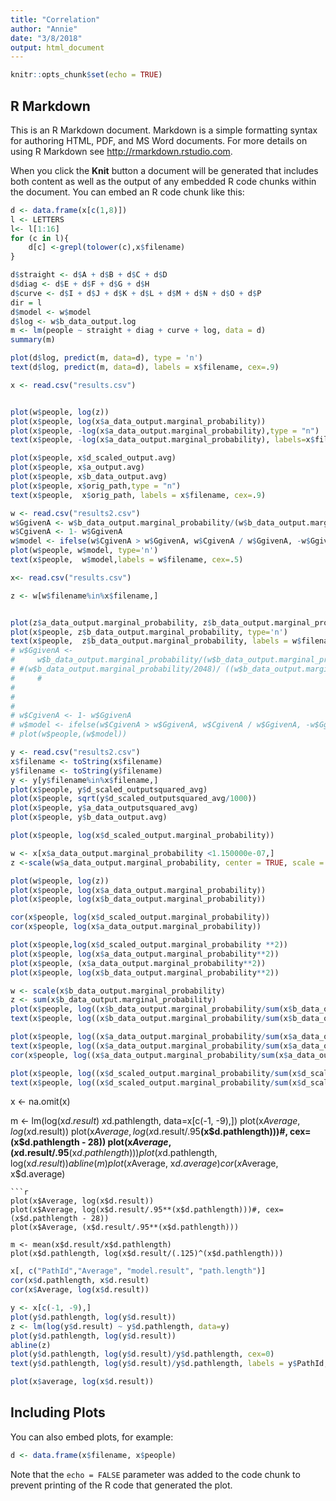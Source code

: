 ```yaml
---
title: "Correlation"
author: "Annie"
date: "3/8/2018"
output: html_document
---
```


```r
knitr::opts_chunk$set(echo = TRUE)
```

## R Markdown

This is an R Markdown document. Markdown is a simple formatting syntax for authoring HTML, PDF, and MS Word documents. For more details on using R Markdown see <http://rmarkdown.rstudio.com>.

When you click the **Knit** button a document will be generated that includes both content as well as the output of any embedded R code chunks within the document. You can embed an R code chunk like this:


```r
d <- data.frame(x[c(1,8)])
l <- LETTERS
l<- l[1:16]
for (c in l){
    d[c] <-grepl(tolower(c),x$filename)
}

d$straight <- d$A + d$B + d$C + d$D
d$diag <- d$E + d$F + d$G + d$H
d$curve <- d$I + d$J + d$K + d$L + d$M + d$N + d$O + d$P
dir = l
d$model <- w$model
d$log <- w$b_data_output.log
m <- lm(people ~ straight + diag + curve + log, data = d)
summary(m)

plot(d$log, predict(m, data=d), type = 'n')
text(d$log, predict(m, data=d), labels = x$filename, cex=.9)
```

```r
x <- read.csv("results.csv")


plot(w$people, log(z))
plot(x$people, log(x$a_data_output.marginal_probability))
plot(x$people, -log(x$a_data_output.marginal_probability),type = "n")
text(x$people, -log(x$a_data_output.marginal_probability), labels=x$filename, cex=.9)

plot(x$people, x$d_scaled_output.avg)
plot(x$people, x$a_output.avg)
plot(x$people, x$b_data_output.avg)
plot(x$people, x$orig_path,type = "n")
text(x$people,  x$orig_path, labels = x$filename, cex=.9)
```
```r
w <- read.csv("results2.csv")
w$GgivenA <- w$b_data_output.marginal_probability/(w$b_data_output.marginal_probability + 1)
w$CgivenA <- 1- w$GgivenA
w$model <- ifelse(w$CgivenA > w$GgivenA, w$CgivenA / w$GgivenA, -w$GgivenA / w$CgivenA)
plot(w$people, w$model, type='n')
text(x$people,  w$model,labels = w$filename, cex=.5)

x<- read.csv("results.csv")

z <- w[w$filename%in%x$filename,] 


plot(z$a_data_output.marginal_probability, z$b_data_output.marginal_probability)
plot(x$people, z$b_data_output.marginal_probability, type='n')
text(x$people,  z$b_data_output.marginal_probability, labels = w$filename, cex=.5)
# w$GgivenA <-
#     w$b_data_output.marginal_probability/(w$b_data_output.marginal_probability + 1)
# #(w$b_data_output.marginal_probability/2048)/ ((w$b_data_output.marginal_probability/2048) + (1/(8^25)))
#     #
# 
# 
# 
# w$CgivenA <- 1- w$GgivenA
# w$model <- ifelse(w$CgivenA > w$GgivenA, w$CgivenA / w$GgivenA, -w$GgivenA / w$CgivenA)
# plot(w$people,(w$model))
```



```r
y <- read.csv("results2.csv")
x$filename <- toString(x$filename)
y$filename <- toString(y$filename)
y <- y[y$filename%in%x$filename,] 
plot(x$people, y$d_scaled_outputsquared_avg)
plot(x$people, sqrt(y$d_scaled_outputsquared_avg/1000))
plot(x$people, y$a_data_outputsquared_avg)
plot(x$people, y$b_data_output.avg)
```


```r
plot(x$people, log(x$d_scaled_output.marginal_probability))

w <- x[x$a_data_output.marginal_probability <1.150000e-07,]
z <-scale(w$a_data_output.marginal_probability, center = TRUE, scale = TRUE)

plot(w$people, log(z))
plot(x$people, log(x$a_data_output.marginal_probability))
plot(x$people, log(x$b_data_output.marginal_probability))

cor(x$people, log(x$d_scaled_output.marginal_probability))
cor(x$people, log(x$a_data_output.marginal_probability))
```


```r
plot(x$people,log(x$d_scaled_output.marginal_probability **2))
plot(x$people, log(x$a_data_output.marginal_probability**2))
plot(x$people, (x$a_data_output.marginal_probability**2))
plot(x$people, log(x$b_data_output.marginal_probability**2))

w <- scale(x$b_data_output.marginal_probability)
z <- sum(x$b_data_output.marginal_probability)
plot(x$people, log((x$b_data_output.marginal_probability/sum(x$b_data_output.marginal_probability))**2), type='n')
text(x$people, log((x$b_data_output.marginal_probability/sum(x$b_data_output.marginal_probability))**2),labels = x$filename, cex=.9)
```
```r
plot(x$people, log((x$a_data_output.marginal_probability/sum(x$a_data_output.marginal_probability))**2), type='n')
text(x$people, log((x$a_data_output.marginal_probability/sum(x$a_data_output.marginal_probability))**2),labels = x$filename, cex=.9)
cor(x$people, log((x$a_data_output.marginal_probability/sum(x$a_data_output.marginal_probability))**2))
```

```r
plot(x$people, log((x$d_scaled_output.marginal_probability/sum(x$d_scaled_output.marginal_probability))**2), type='n')
text(x$people, log((x$d_scaled_output.marginal_probability/sum(x$d_scaled_output.marginal_probability))**2),labels = x$filename, cex=.9)
```


x <- na.omit(x)


m <- lm(log(x$d.result) ~ x$d.pathlength, data=x[c(-1, -9),])
plot(x$Average, log(x$d.result))
plot(x$Average, log(x$d.result/.95**(x$d.pathlength)))#, cex=(x$d.pathlength - 28))
plot(x$Average, (x$d.result/.95**(x$d.pathlength)))
plot(x$d.pathlength, log(x$d.result))
abline(m)
plot(x$Average, x$d.average)
cor(x$Average, x$d.average)

```
```r
plot(x$Average, log(x$d.result))
plot(x$Average, log(x$d.result/.95**(x$d.pathlength)))#, cex=(x$d.pathlength - 28))
plot(x$Average, (x$d.result/.95**(x$d.pathlength)))

m <- mean(x$d.result/x$d.pathlength)
plot(x$d.pathlength, log(x$d.result/(.125)^(x$d.pathlength)))
```



```r
x[, c("PathId","Average", "model.result", "path.length")]
cor(x$d.pathlength, x$d.result)
cor(x$Average, log(x$d.result))
```
```r
y <- x[c(-1, -9),]
plot(y$d.pathlength, log(y$d.result))
z <- lm(log(y$d.result) ~ y$d.pathlength, data=y)
plot(y$d.pathlength, log(y$d.result))
abline(z)
plot(y$d.pathlength, log(y$d.result)/y$d.pathlength, cex=0)
text(y$d.pathlength, log(y$d.result)/y$d.pathlength, labels = y$PathId, cex=.9)
```

```r
plot(x$average, log(x$d.result))
```


## Including Plots

You can also embed plots, for example:

```r
d <- data.frame(x$filename, x$people)
```

Note that the `echo = FALSE` parameter was added to the code chunk to prevent printing of the R code that generated the plot.
